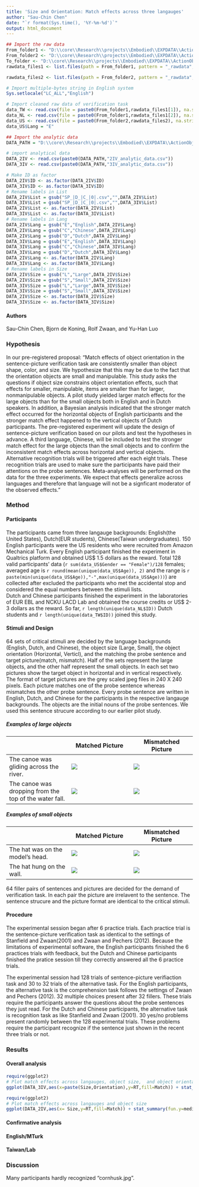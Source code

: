 ```yaml
---
title: 'Size and Orientation: Match effects across three langauges'
author: "Sau-Chin Chen"
date: "`r format(Sys.time(), '%Y-%m-%d')`"
output: html_document
---
```

```r

## Import the raw data
From_folder1 <- "D:\\core\\Research\\projects\\Embodied\\EXPDATA\\ActionObject\\2016_Simulation\\Data\\2016Dec_Critical\\Dutch_Chinese_LAB\\"
From_folder2 <- "D:\\core\\Research\\projects\\Embodied\\EXPDATA\\ActionObject\\2016_Simulation\\Data\\2016Dec_Critical\\English_MTurk\\"
To_folder <- "D:\\core\\Research\\projects\\Embodied\\EXPDATA\\ActionObject\\2016_Simulation\\Data\\2016Dec_Critical\\"
rawdata_files1 <- list.files(path = From_folder1, pattern = "_rawdata", recursive = TRUE, include.dirs = TRUE)

rawdata_files2 <- list.files(path = From_folder2, pattern = "_rawdata", recursive = TRUE, include.dirs = TRUE)

# Import multiple-bytes string in English system
Sys.setlocale("LC_ALL","English") 

# Import cleaned raw data of verification task
data_TW <- read.csv(file = paste0(From_folder1,rawdata_files1[1]), na.strings = NA)
data_NL <- read.csv(file = paste0(From_folder1,rawdata_files1[2]), na.strings = NA)
data_US <- read.csv(file = paste0(From_folder2,rawdata_files2), na.strings = NA)
data_US$Lang = "E"

## Import the analytic data
DATA_PATH = "D:\\core\\Research\\projects\\Embodied\\EXPDATA\\ActionObject\\2016_Simulation\\Data\\2016Dec_Critical\\"

# import analytical data
DATA_2IV <- read.csv(paste0(DATA_PATH,"2IV_analytic_data.csv"))
DATA_3IV <- read.csv(paste0(DATA_PATH,"3IV_analytic_data.csv"))

# Make ID as factor
DATA_2IV$ID <- as.factor(DATA_2IV$ID)
DATA_3IV$ID <- as.factor(DATA_3IV$ID)
# Rename labels in List
DATA_2IV$List = gsub("SP_|D_|C_|0|.csv","",DATA_2IV$List)
DATA_3IV$List = gsub("SP_|D_|C_|0|.csv","",DATA_3IV$List)
DATA_2IV$List <- as.factor(DATA_2IV$List)
DATA_3IV$List <- as.factor(DATA_3IV$List)
# Rename labels in Lang 
DATA_2IV$Lang = gsub("E","English",DATA_2IV$Lang)
DATA_2IV$Lang = gsub("C","Chinese",DATA_2IV$Lang)
DATA_2IV$Lang = gsub("D","Dutch",DATA_2IV$Lang)
DATA_3IV$Lang = gsub("E","English",DATA_3IV$Lang)
DATA_3IV$Lang = gsub("C","Chinese",DATA_3IV$Lang)
DATA_3IV$Lang = gsub("D","Dutch",DATA_3IV$Lang)
DATA_2IV$Lang <- as.factor(DATA_2IV$Lang)
DATA_3IV$Lang <- as.factor(DATA_3IV$Lang)
# Rename labels in Size
DATA_2IV$Size = gsub("L","Large",DATA_2IV$Size)
DATA_2IV$Size = gsub("S","Small",DATA_2IV$Size)
DATA_3IV$Size = gsub("L","Large",DATA_3IV$Size)
DATA_3IV$Size = gsub("S","Small",DATA_3IV$Size)
DATA_2IV$Size <- as.factor(DATA_2IV$Size)
DATA_3IV$Size <- as.factor(DATA_3IV$Size)
```

#### Authors
Sau-Chin Chen, Bjorn de Koning, Rolf Zwaan, and Yu-Han Luo  
  
### Hypothesis
In our pre-registered proposal: "Match effects of object orientation in the sentence-picture verification task are consistently smaller than object shape, color, and size. We hypothesize that this may be due to the fact that the orientation objects are small and manipulable.  This study asks the questions if object size constrains object orientation effects, such that effects for smaller, manipulable, items are smaller than for larger, nonmanipulable objects. A pilot study yielded larger match effects for the large objects than for the small objects both in English and in Dutch speakers. In addition, a Bayesian analysis indicated that the stronger match effect occurred for the horizontal objects of English participants and the stronger match effect happened to the vertical objects of Dutch participants. The pre-registered experiment will update the design of sentence-picture verification based on our pilots and test the hypotheses in advance. A third language, Chinese, will be included to test the stronger match effect for the large objects than the small objects and to confirm the inconsistent match effects across horizontal and vertical objects. Alternative recognition trials will be triggered after each eight trials. These recognition trials are used to make sure the participants have paid their attentions on the probe sentences. Meta-analyses will be performed on the data for the three experiments. We expect that effects generalize across languages and therefore that language will not be a signficant moderator of the observed effects."

### Method
#### Participants
The participants came from three langauge backgrounds: English(the United States), Dutch(EUR students), Chinese(Taiwan undergraduates). 150 English participants were the US residents who were recruited from Amazon Mechanical Turk. Every English participant finished the experiment in Qualtrics platform and obtained US\$ 1.5 dollars as the reward. Total 128 valid participants' data (```r sum(data_US$Gender == "Female")/128``` females; averaged age is ```r round(mean(unique(data_US$Age)), 2)``` and the range is ```r paste(min(unique(data_US$Age)),"-",max(unique(data_US$Age)))```) are collected after excluded the participants who met the accidental stop and considered the equal numbers between the stimuli lists.  
Dutch and Chinese participants finished the experiment in the laboratories of EUR EBL and NCKU LACD Lab and obtained the course credits or US\$ 2-3 dollars as the reward. So far, ```r length(unique(data_NL$ID))``` Dutch students and ```r length(unique(data_TW$ID))``` joined this study. 

#### Stimuli and Design
64 sets of critical stimuli are decided by the language backgrounds (English, Dutch, and Chinese), the object size (Large, Small), the object orientation (Horizontal, Verticl), and the matching the probe sentence and target picture(match, mismatch). Half of the sets represent the large objects, and the other half represent the small objects. In each set two pictures show the target object in horizontal and in vertical respectively. The format of target pictures are the grey scaled jpeg files in 240 X 240 pixels. Each picture matches one of the probe sentence whereas mismatches the other probe sentence. Every probe sentence are written in English, Dutch, and Chinese for the participants in the respective langauge backgrounds. The objects are the initial nouns of the probe sentences. We used this sentence strucure according to our earlier pilot study.  

##### Examples of large objects
||Matched Picture|Mismatched Picture|
|---|---|---|
|The canoe was gliding across the river.|![](D:\\core\\Research\\projects\\Embodied\\EXPDATA\\ActionObject\\2016_Simulation\\EXP\\STI\\LARGE\\canoe_H.jpg)|![](D:\\core\\Research\\projects\\Embodied\\EXPDATA\\ActionObject\\2016_Simulation\\EXP\\STI\\LARGE\\canoe_V.jpg)|
|The canoe was dropping from the top of the water fall.|![](D:\\core\\Research\\projects\\Embodied\\EXPDATA\\ActionObject\\2016_Simulation\\EXP\\STI\\LARGE\\canoe_V.jpg)|![](D:\\core\\Research\\projects\\Embodied\\EXPDATA\\ActionObject\\2016_Simulation\\EXP\\STI\\LARGE\\canoe_H.jpg)|

##### Examples of small objects
||Matched Picture|Mismatched Picture|
|---|---|---|
|The hat was on the model's head.|![](D:\\core\\Research\\projects\\Embodied\\EXPDATA\\ActionObject\\2016_Simulation\\EXP\\STI\\SMALL\\hat.jpg)|![](D:\\core\\Research\\projects\\Embodied\\EXPDATA\\ActionObject\\2016_Simulation\\EXP\\STI\\SMALL\\hat_r.jpg)|
|The hat hung on the wall.|![](D:\\core\\Research\\projects\\Embodied\\EXPDATA\\ActionObject\\2016_Simulation\\EXP\\STI\\SMALL\\hat_r.jpg)|![](D:\\core\\Research\\projects\\Embodied\\EXPDATA\\ActionObject\\2016_Simulation\\EXP\\STI\\SMALL\\hat.jpg)|

64 filler pairs of sentences and pictures are decided for the demand of verification task. In each pair the picture are irrelavent to the sentence. The sentence strucure and the picture format are identical to the critical stimuli.  
  
#### Procedure
The experimental session began after 6 practice trials. Each practice trial is the sentence-picture verification task as identical to the settings of Stanfield and Zwaan(2001) and Zwaan and Pechers (2012). Because the limitations of experimental software, the English participants finished the 6 practices trials with feedback, but the Dutch and Chinese participants finished the pratice session till they correctly answered all the 6 practice trials. 
  
The experimental session had 128 trials of sentence-picture verifiaction task and 30 to 32 trials of the alternative task. For the English participants, the alternative task is the comprehension task follows the settings of Zwaan and Pechers (2012). 32 multiple choices present after 32 fillers. These trials require the participants answer the questions about the probe sentences they just read. For the Dutch and Chinese participants, the alternative task is recognition task as like Stanfield and Zwaan (2001). 30 yes/no problems present randomly between the 128 experimental trials. These problems require the participant recognize if the sentence just shown in the recent three trials or not.  

### Results  
#### Overall analysis
```r
require(ggplot2)
# Plot match effects across langauges, object size,  and object orientation
ggplot(DATA_3IV,aes(x=paste(Size,Orientation),y=RT,fill=Match)) + stat_summary(fun.y=median,position=position_dodge(),geom="bar") + coord_cartesian( ylim = c(550, 750) ) + scale_fill_grey(start = 0, end = 0.9) + labs(title = "Match effects of the specific object orientation across object size and langauges", x = "Object size and orientation") + theme(panel.background = element_blank(), panel.grid.major.x = element_blank(), panel.grid.minor.x = element_blank(), panel.grid.minor.y = element_blank(), panel.ontop = TRUE)+facet_wrap(~ Lang )
```
```r
require(ggplot2)
# Plot match effects across langauges and object size
ggplot(DATA_2IV,aes(x= Size,y=RT,fill=Match)) + stat_summary(fun.y=median,position=position_dodge(),geom="bar") + coord_cartesian( ylim = c(550, 750) ) + scale_fill_grey(start = 0, end = 0.9) + labs(title = "Match effects of the merged object orientations across object size and langauges", x = "Object size") + theme(panel.background = element_blank(), panel.grid.major.x = element_blank(), panel.grid.minor.x = element_blank(), panel.grid.minor.y = element_blank(), panel.ontop = TRUE)+facet_wrap(~ Lang)
```

#### Confirmative analysis


#### English/MTurk

#### Taiwan/Lab

### Discussion
Many participants hardly recognized "cornhusk.jpg". 
